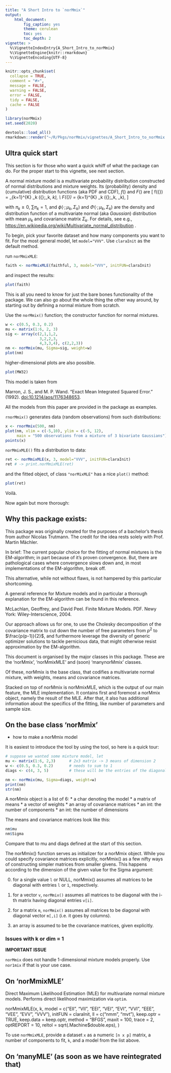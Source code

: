 ```yaml
---
title: "A Short Intro to `norMmix`"
output:
    html_document:
        fig_caption: yes
        theme: cerulean
        toc: yes
        toc_depth: 2
vignette: >
  %\VignetteIndexEntry{A_Short_Intro_to_norMmix}
  %\VignetteEngine{knitr::rmarkdown}
  %\VignetteEncoding{UTF-8}
---
```


```r
knitr::opts_chunk$set(
  collapse = TRUE,
  comment = "#>",
  message = FALSE,
  warning = FALSE,
  error = FALSE,
  tidy = FALSE,
  cache = FALSE
)
```

```r
library(norMmix)
set.seed(2020)
```

<!-- to dev and compile (don't *show* !): -->
```r
devtools::load_all()
rmarkdown::render("~/R/Pkgs/norMmix/vignettes/A_Short_Intro_to_norMmix.Rmd")
```

## Ultra quick start

This section is for those who want a quick whiff of what the package can do.
For the proper start to this vignette, see next section.

A normal mixture model is a multivariate probability distribution constructed of normal distributions and mixture weights.
Its (probability) density and (cumulative) distribution functions (aka PDF and CDF), $f()$ and $F()$ are
\[
 f({\bf x}) = \sum_{k=1}^{K} \pi_k \phi({\bf x};\mu_k, \Sigma_k), \text{  and } \\
 F({\bf x}) = \sum_{k=1}^{K} \pi_k \Phi({\bf x};\mu_k, \Sigma_k),
\]

with $\pi_k \ge 0$,  $\sum \pi_k = 1$,   and
$\phi(\cdot; \mu_k, \Sigma_k)$  and
$\Phi(\cdot; \mu_k, \Sigma_k)$  are
the density and distribution function of a multivariate normal (aka *Gaussian*) distribution with
mean $\mu_k$ and covariance matrix $\Sigma_k$.
For details, see e.g., <https://en.wikipedia.org/wiki/Multivariate_normal_distribution> .

To begin, pick your favorite dataset and how many components you want to fit.
For the most general model, let `model="VVV"`.
Use `claraInit` as the default method.

run `norMmixMLE`:

```r
faith <- norMmixMLE(faithful, 3, model="VVV", initFUN=claraInit)
```

and inspect the results:

```r
plot(faith)
```

This is all you need to know for just the bare bones functionality of the package.
We can also go about the whole thing the other way around, by starting out by
defining a normal mixture from scratch.

Use the `norMmix()` function; the constructor function for normal mixtures.

```r
w <- c(0.5, 0.3, 0.2)
mu <- matrix(1:6, 2, 3)
sig <- array(c(2,1,1,2,
               3,2,2,3,
               4,3,3,4), c(2,2,3))
nm <- norMmix(mu, Sigma=sig, weight=w)
plot(nm)
```

higher-dimensional plots are also possible.

```r
plot(MW32)
```
This model is taken from 

Marron, J. S., and M. P. Wand. “Exact Mean Integrated Squared Error.” (1992). <doi:10.1214/aos/1176348653>.

All the models from this paper are provided in the package as examples.

`rnorMmix()` generates data (random observations) from such distributions:

```r
x <- rnorMmix(500, nm)
plot(nm, xlim = c(-5,10), ylim = c(-5, 12),
     main = "500 observations from a mixture of 3 bivariate Gaussians")
points(x)
```

`norMmixMLE()` fits a distribution to data:

```r
ret <- norMmixMLE(x, 3, model="VVV", initFUN=claraInit)
ret # -> print.norMmixMLE(ret)
```
and the fitted object, of class `"norMixMLE"` has a nice `plot()` method:
```r
plot(ret)
```

Voilà.

Now again but more thorough:


## Why this package exists:

This package was originally created for the purposes of a bachelor's thesis
from author Nicolas Trutmann. The credit for the idea rests solely with Prof.
Martin Mächler.

In brief: The current popular choice for the fitting of normal mixtures is the
EM-algorithm; in part because of it's proven convergence.
But, there are pathological cases where convergence slows down and, in most
implementations of the EM-algorithm, break off.

This alternative, while not without flaws, is not hampered by this particular
shortcoming.

A general reference for Mixture models and in particular a thorough explanation
for the EM-algorithm can be found in this reference.

  McLachlan, Geoffrey, and David Peel. Finite Mixture Models. PDF. Newy York: Wiley-Interscience, 2004.

Our approach allows us for one, to use the Cholesky decomposition of the
covariance matrix to cut down the number of free parameters from $p^2$ to
$\frac{p(p-1)}{2}$, and furthermore leverage the diversity of generic optimizer
solutions to tackle pernicious data, that might otherwise resist approximation
by the EM-algorithm.

This document is organised by the major classes in this package.
These are the 'norMmix', 'norMmixMLE' and (soon) 'manynorMmix' classes.

Of these, norMmix is the base class, that codifies a multivariate normal mixture,
with weights, means and covariance matrices.

Stacked on top of norMmix is norMmixMLE, which is the output of our main
feature, the MLE implementation. It contains first and foremost a norMmix
object, namely the result of the MLE. After that, it also has additional
information about the specifics of the fitting, like number of parameters and
sample size.

## On the base class 'norMmix'

* how to make a norMmix model

It is easiest to introduce the tool by using the tool, so here is a quick tour:

```r
# suppose we wanted some mixture model, let
mu <- matrix(1:6, 2,3)      # 2x3 matrix -> 3 means of dimension 2
w <- c(0.5, 0.3, 0.2)       # needs to sum to 1
diags <- c(4, 3, 5)         # these will be the entries of the diagonal of the covariance matrices (see below)

nm <- norMmix(mu, Sigma=diags, weight=w)
print(nm)
str(nm)
```

A norMmix object is a list of 6:
* a char denoting the model
* a matrix of means
* a vector of weights
* an array of covariance matrices
* an int: the number of components
* an int: the number of dimensions

The means and covariance matrices look like this:
```r
nm$mu
nm$Sigma
```
Compare that to mu and diags defined at the start of this section.

The norMmix() function serves as initializer for a norMmix object. While you
could specify covariance matrices explicitly, norMmix() as a few nifty ways of
constructing simpler matrices from smaller givens.
This happens according to the dimension of the given value for the Sigma argument:


0. for a single value `l` or NULL, norMmix() assumes all matrices to be diagonal with entries `l` or `1`, respectively.

1. for a vector `v`, `norMmix()` assumes all matrices to be diagonal with the i-th matrix having diagonal entries `v[i]`.

2. for a matrix `m`, `norMmix()` assumes all matrices to be diagonal with diagonal vector `m[,i]` (i.e. it goes by columns).

3. an array is assumed to be the covariance matrices, given explicitly.


### Issues with k or dim = 1

**IMPORTANT ISSUE**

`norMmix` does not handle 1-dimensional mixture models properly. Use `nor1mix` if that is your use case.


## On 'norMmixMLE'

Direct Maximum Likelihood Estimation (MLE) for multivariate normal mixture
models. Performs direct likelihood maximization via `optim`.

  norMmixMLE(x, k,
           model = c("EII", "VII", "EEI", "VEI", "EVI",
                     "VVI", "EEE", "VEE", "EVV", "VVV"),
           initFUN = claraInit,
           ll = c("nmm", "mvt"),
           keep.optr = TRUE, keep.data = keep.optr,
           method = "BFGS", maxit = 100, trace = 2,
           optREPORT = 10, reltol = sqrt(.Machine$double.eps),
 	   \dots)

To use `norMmixMLE`, provide a dataset `x` as a numeric `[n x p]` matrix,
a number of components to fit, `k`, and a model from the list above.

## On 'manyMLE' (as soon as we have reintegrated that)

